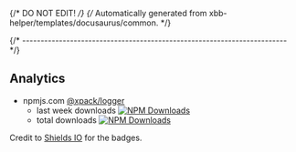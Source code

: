 {/* DO NOT EDIT! */}
{/* Automatically generated from xbb-helper/templates/docusaurus/common. */}


{/* ------------------------------------------------------------------------ */}

## Analytics

- npmjs.com [@xpack/logger](https://www.npmjs.com/package/@xpack/logger)
  - last week downloads [![NPM Downloads](https://img.shields.io/npm/dw/%40xpack%2Flogger)](https://www.npmjs.com/package/@xpack/logger/)
  - total downloads [![NPM Downloads](https://img.shields.io/npm/d18m/%40xpack%2Flogger)
](https://www.npmjs.com/package/@xpack/logger/)

Credit to [Shields IO](https://shields.io) for the badges.
